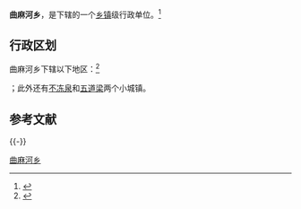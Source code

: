 {{中国乡级行政区|63/27/26/204/000}}

'''曲麻河乡'''，是{{PRC admin/fullname|63/27/26/204/000|3}}下辖的一个[[乡镇|乡镇]]级行政单位。<ref>{{PRC admin/ref sgc|{{PRC admin/parent|63/27/26/204/000}}}}</ref>

== 行政区划 ==

曲麻河乡下辖以下地区：<ref>{{PRC admin/ref sgc|63/27/26/204/000}}</ref>

{{PRC admin/children|63/27/26/204/000}}；此外还有[[不冻泉|不冻泉]]和[[五道梁|五道梁]]两个小城镇。

== 参考文献 ==
{{Reflist}}

{{-}}
{{PRC admin/navcat|63/27/26/204/000}}

[[Category:曲麻河乡|]]

{{中华人民共和国行政区划小作品}}